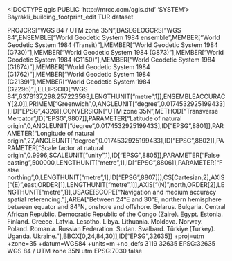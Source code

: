<!DOCTYPE qgis PUBLIC 'http://mrcc.com/qgis.dtd' 'SYSTEM'>
<qgis version="3.42.3-Münster">
  <identifier>Bayrakli_building_footprint_edit</identifier>
  <parentidentifier></parentidentifier>
  <language>TUR</language>
  <type>dataset</type>
  <title>Bayrakli_building_footprint_edit</title>
  <abstract></abstract>
  <links/>
  <dates/>
  <fees></fees>
  <encoding></encoding>
  <crs>
    <spatialrefsys nativeFormat="Wkt">
      <wkt>PROJCRS["WGS 84 / UTM zone 35N",BASEGEOGCRS["WGS 84",ENSEMBLE["World Geodetic System 1984 ensemble",MEMBER["World Geodetic System 1984 (Transit)"],MEMBER["World Geodetic System 1984 (G730)"],MEMBER["World Geodetic System 1984 (G873)"],MEMBER["World Geodetic System 1984 (G1150)"],MEMBER["World Geodetic System 1984 (G1674)"],MEMBER["World Geodetic System 1984 (G1762)"],MEMBER["World Geodetic System 1984 (G2139)"],MEMBER["World Geodetic System 1984 (G2296)"],ELLIPSOID["WGS 84",6378137,298.257223563,LENGTHUNIT["metre",1]],ENSEMBLEACCURACY[2.0]],PRIMEM["Greenwich",0,ANGLEUNIT["degree",0.0174532925199433]],ID["EPSG",4326]],CONVERSION["UTM zone 35N",METHOD["Transverse Mercator",ID["EPSG",9807]],PARAMETER["Latitude of natural origin",0,ANGLEUNIT["degree",0.0174532925199433],ID["EPSG",8801]],PARAMETER["Longitude of natural origin",27,ANGLEUNIT["degree",0.0174532925199433],ID["EPSG",8802]],PARAMETER["Scale factor at natural origin",0.9996,SCALEUNIT["unity",1],ID["EPSG",8805]],PARAMETER["False easting",500000,LENGTHUNIT["metre",1],ID["EPSG",8806]],PARAMETER["False northing",0,LENGTHUNIT["metre",1],ID["EPSG",8807]]],CS[Cartesian,2],AXIS["(E)",east,ORDER[1],LENGTHUNIT["metre",1]],AXIS["(N)",north,ORDER[2],LENGTHUNIT["metre",1]],USAGE[SCOPE["Navigation and medium accuracy spatial referencing."],AREA["Between 24°E and 30°E, northern hemisphere between equator and 84°N, onshore and offshore. Belarus. Bulgaria. Central African Republic. Democratic Republic of the Congo (Zaire). Egypt. Estonia. Finland. Greece. Latvia. Lesotho. Libya. Lithuania. Moldova. Norway. Poland. Romania. Russian Federation. Sudan. Svalbard. Türkiye (Turkey). Uganda. Ukraine."],BBOX[0,24,84,30]],ID["EPSG",32635]]</wkt>
      <proj4>+proj=utm +zone=35 +datum=WGS84 +units=m +no_defs</proj4>
      <srsid>3119</srsid>
      <srid>32635</srid>
      <authid>EPSG:32635</authid>
      <description>WGS 84 / UTM zone 35N</description>
      <projectionacronym>utm</projectionacronym>
      <ellipsoidacronym>EPSG:7030</ellipsoidacronym>
      <geographicflag>false</geographicflag>
    </spatialrefsys>
  </crs>
  <extent/>
</qgis>
